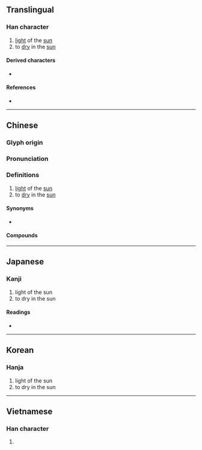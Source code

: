 {{character info}}
==Translingual==

===Han character===
{{Han char|rn=86|rad=火|as=06|sn=10|four=91816|canj=FMAM|ids=⿰火亘}}

# [[light]] of the [[sun]]<!-- sunlight? -->
# to [[dry]] in the [[sun]]

====Derived characters====
* {{l|mul|[[𣉖]]}}

====References====
* {{Han ref|kx=0670.220|dkj=19018|dj=1080.010|hdz=32199.030|uh=70DC|ud=28892|bh=D26A|bd=53866}}

----

==Chinese==
{{zh-forms}}

===Glyph origin===
{{Han etym}}

===Pronunciation===
{{zh-pron
|m=xuǎn
|c=hyun2,hyun1
|h=pfs=
|md=
|mn=húi/soan
|w=
|mc=y
|oc=y
|cat=n,v
}}

===Definitions===
{{zh-hanzi}}

# [[light]] of the [[sun]]<!-- sunlight? -->
# to [[dry]] in the [[sun]]

====Synonyms====
* {{zh-l|晅}}

====Compounds====
{{zh-der|烜赫一時|烜赫}}

{{zh-cat|Light}}

----

==Japanese==

===Kanji===
{{ja-kanji|grade=|rs=火06}}

# light of the sun
# to dry in the sun

====Readings====
* {{ja-readings|on=てん,かん,き|kun=かわかす}}

----

==Korean==

===Hanja===
{{ko-hanja|훤}}

# light of the sun
# to dry in the sun

----

==Vietnamese==

===Han character===
{{vi-readings|rs=火06| reading = huyên}}

# {{rfdef|vi|sort=火06}}